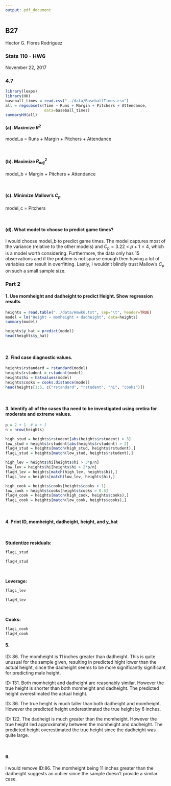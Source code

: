 ```yaml
---
output: pdf_document
---
```


## B27 \
Hector G. Flores Rodriguez

### Stats 110 - HW6
November 22, 2017

### 4.7
```r
library(leaps)
library(HH)
baseball_times = read.csv("../data/BaseballTimes.csv")
all = regsubsets(Time ~ Runs + Margin + Pitchers + Attendance,
                 data=baseball_times)
summaryHH(all)
```

#### (a). Maximize $R^2$
model_a = Runs + Margin + Pitchers + Attendance

<br>

#### (b). Maximize $R_{adj}^2$
model_b = Margin + Pitchers + Attendance

<br>

#### (c). Minimize Mallow's $C_p$
model_c = Pitchers

<br>

#### (d). What model to choose to predict game times?
I would choose model_b to predict game times. The model captures most of the variance (relative to the other models) and $C_{p}=3.22$ $<$ $p+1=4$, which is a model worth considering. Furthermore, the data only has 15 observations and if the problem is not sparse enough then having a lot of variables can result in overfitting. Lastly, I wouldn't blindly trust Mallow's $C_{p}$ on such a small sample size.

### Part 2

#### 1. Use momheight and dadheight to predict Height. Show regression results
```r
heights = read.table("../data/Hmwk6.txt", sep="\t", header=TRUE)
model = lm("Height ~ momheight + dadheight", data=heights)
summary(model)
```
```r
heights$y_hat = predict(model)
head(heights$y_hat)
```

<br>

#### 2. Find case diagnostic values.

```r
heights$rstandard = rstandard(model)
heights$rstudent = rstudent(model)
heights$hi = hatvalues(model)
heights$cooks = cooks.distance(model)
head(heights[1:5, c("rstandard", "rstudent", "hi", "cooks")])
```

<br>

#### 3. Identify all of the cases tha need to be investigated using cretira for moderate and extreme values.

```r
p = 2 + 1  # k + 1
n = nrow(heights)

high_stud = heights$rstudent[abs(heights$rstudent) > 3]
low_stud = heights$rstudent[abs(heights$rstudent) > 2]
flagH_stud = heights[match(high_stud, heights$rstudent),]
flagL_stud = heights[match(low_stud, heights$rstudent),]

high_lev = heights$hi[heights$hi > 3*p/n]
low_lev = heights$hi[heights$hi > 2*p/n]
flagH_lev = heights[match(high_lev, heights$hi),]
flagL_lev = heights[match(low_lev, heights$hi),]

high_cook = heights$cooks[heights$cooks > 1]
low_cook = heights$cooks[heights$cooks > 0.5]
flagH_cook = heights[match(high_cook, heights$cooks),]
flagL_cook = heights[match(low_cook, heights$cooks),]
```

<br>

#### 4. Print ID, momheight, dadheight, height, and y_hat

<br>

**Studentize residuals:**
```r
flagL_stud
```
```r
flagH_stud
```

<br>

**Leverage:**
```r
flagL_lev
```
```r
flagH_lev
```

<br>

**Cooks:**
```r
flagL_cook
flagH_cook
```

#### 5.

ID: 86. The momheight is 11 inches greater than dadheight. This is quite unusual for the sample given, resulting in predicted hight lower than the actual height, since the dadheight seems to be more significantly significant for predicting male height.

ID: 131. Both momheight and dadheight are reasonably similar. However the true height is shorter than both momheight and dadheight. The predicted height overestimated the actual height.

ID: 36. The true height is much taller than both dadheight and momheight. However the predicted height underestimated the true height by 6 inches.

ID: 122. The dadheigt is much greater than the momheight. However the true height lied approximately between the momheight and dadheight. The predicted height overestimated the true height since the dadheight was quite large.

<br>

#### 6.
I would remove ID:86. The momheight being 11 inches greater than the dadheight suggests an outlier since the sample doesn't provide a similar case.